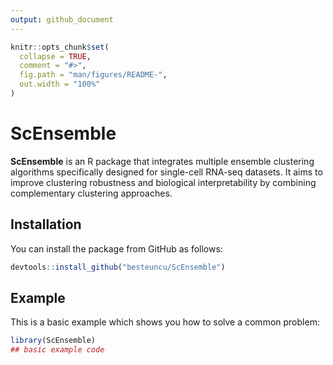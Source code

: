 ```yaml
---
output: github_document
---
```


<!-- README.md is generated from README.Rmd. Please edit that file -->

```r
knitr::opts_chunk$set(
  collapse = TRUE,
  comment = "#>",
  fig.path = "man/figures/README-",
  out.width = "100%"
)
```


# ScEnsemble

**ScEnsemble** is an R package that integrates multiple ensemble clustering algorithms specifically designed for single-cell RNA-seq datasets. It aims to improve clustering robustness and biological interpretability by combining complementary clustering approaches.

## Installation

You can install the package from GitHub as follows:

```r

devtools::install_github("besteuncu/ScEnsemble")

```

## Example

This is a basic example which shows you how to solve a common problem:

```r
library(ScEnsemble)
## basic example code
```

